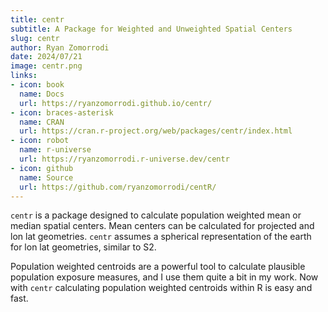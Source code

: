 ```yaml
---
title: centr
subtitle: A Package for Weighted and Unweighted Spatial Centers
slug: centr
author: Ryan Zomorrodi
date: 2024/07/21
image: centr.png
links:
- icon: book
  name: Docs
  url: https://ryanzomorrodi.github.io/centr/
- icon: braces-asterisk 
  name: CRAN
  url: https://cran.r-project.org/web/packages/centr/index.html
- icon: robot 
  name: r-universe
  url: https://ryanzomorrodi.r-universe.dev/centr
- icon: github 
  name: Source
  url: https://github.com/ryanzomorrodi/centR/
---
```


`centr` is a package designed to calculate population weighted mean or median
spatial centers. Mean centers can be calculated for projected and lon lat 
geometries. `centr` assumes a spherical representation of the earth for lon lat
geometries, similar to S2.

Population weighted centroids are a powerful tool to calculate plausible 
population exposure measures, and I use them quite a bit in my work. Now with
`centr` calculating population weighted centroids within R is easy and fast.
